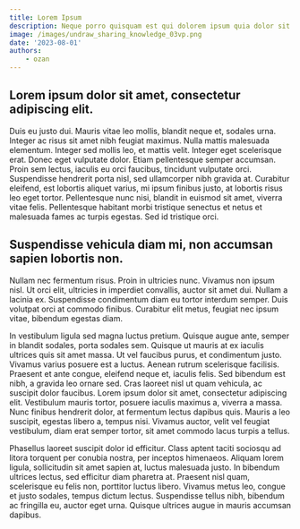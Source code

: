 ```yaml
---
title: Lorem Ipsum
description: Neque porro quisquam est qui dolorem ipsum quia dolor sit amet, consectetur, adipisci velit...
image: /images/undraw_sharing_knowledge_03vp.png
date: '2023-08-01'
authors:
    - ozan
---
```


## Lorem ipsum dolor sit amet, consectetur adipiscing elit.

Duis eu justo dui. Mauris vitae leo mollis, blandit neque et, sodales urna. Integer ac risus sit amet nibh feugiat maximus. Nulla mattis malesuada elementum. Integer sed mollis leo, et mattis velit. Integer eget scelerisque erat. Donec eget vulputate dolor. Etiam pellentesque semper accumsan. Proin sem lectus, iaculis eu orci faucibus, tincidunt vulputate orci. Suspendisse hendrerit porta nisl, sed ullamcorper nibh gravida at. Curabitur eleifend, est lobortis aliquet varius, mi ipsum finibus justo, at lobortis risus leo eget tortor. Pellentesque nunc nisi, blandit in euismod sit amet, viverra vitae felis. Pellentesque habitant morbi tristique senectus et netus et malesuada fames ac turpis egestas. Sed id tristique orci.

## Suspendisse vehicula diam mi, non accumsan sapien lobortis non.

Nullam nec fermentum risus. Proin in ultricies nunc. Vivamus non ipsum nisl. Ut orci elit, ultricies in imperdiet convallis, auctor sit amet dui. Nullam a lacinia ex. Suspendisse condimentum diam eu tortor interdum semper. Duis volutpat orci at commodo finibus. Curabitur elit metus, feugiat nec ipsum vitae, bibendum egestas diam.

In vestibulum ligula sed magna luctus pretium. Quisque augue ante, semper in blandit sodales, porta sodales sem. Quisque ut mauris at ex iaculis ultrices quis sit amet massa. Ut vel faucibus purus, et condimentum justo. Vivamus varius posuere est a luctus. Aenean rutrum scelerisque facilisis. Praesent et ante congue, eleifend neque et, iaculis felis. Sed bibendum est nibh, a gravida leo ornare sed. Cras laoreet nisl ut quam vehicula, ac suscipit dolor faucibus. Lorem ipsum dolor sit amet, consectetur adipiscing elit. Vestibulum mauris tortor, posuere iaculis maximus a, viverra a massa. Nunc finibus hendrerit dolor, at fermentum lectus dapibus quis. Mauris a leo suscipit, egestas libero a, tempus nisi. Vivamus auctor, velit vel feugiat vestibulum, diam erat semper tortor, sit amet commodo lacus turpis a tellus.

Phasellus laoreet suscipit dolor id efficitur. Class aptent taciti sociosqu ad litora torquent per conubia nostra, per inceptos himenaeos. Aliquam lorem ligula, sollicitudin sit amet sapien at, luctus malesuada justo. In bibendum ultrices lectus, sed efficitur diam pharetra at. Praesent nisl quam, scelerisque eu felis non, porttitor luctus libero. Vivamus metus leo, congue et justo sodales, tempus dictum lectus. Suspendisse tellus nibh, bibendum ac fringilla eu, auctor eget urna. Quisque ultrices augue in mauris accumsan dapibus.
